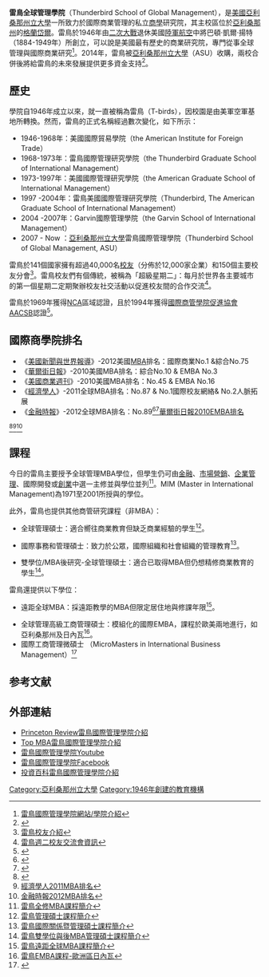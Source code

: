{{newsrelease|time=2020-04-17T06:04:05+00:00}}
{{Infobox university
|name = 雷鳥國際管理學院<br />
Thunderbird School of Global Management
|image =Thunderbird, School of Global Management - panoramio.jpg
|established = 1946年
|type = 公立/商學研究院
|endowment = $1,880萬USD 
|president = Larry E. Penley
|city= [[格蘭岱爾|格蘭岱爾]]
|state=[[亞利桑那州|亞利桑那州]]
|country = 美國 
|students = 635位
|faculty = 47位
|website= [http://www.thunderbird.edu www.thunderbird.edu] 
}}

'''雷鳥全球管理學院'''（Thunderbird School of Global Management），是[[美國|美國]][[亞利桑那州立大學|亞利桑那州立大學]]一所致力於國際商業管理的私立[[商學|商學]]研究院，其主校區位於[[亞利桑那州|亞利桑那州]]的[[格蘭岱爾|格蘭岱爾]]。雷鳥於1946年由[[二次大戰|二次大戰]]退休美國[[陸軍|陸軍]][[航空|航空]]中將巴頓·凱爾·揚特（1884-1949年）所創立，可以說是美國最有歷史的商業研究院，專門從事全球管理與國際商業研究<ref>[http://www.thunderbird.edu/about_thunderbird/index.htm 雷鳥國際管理學院網站/學院介紹]</ref>。2014年，雷鳥被[[亞利桑那州立大學|亞利桑那州立大學]]（ASU）收購，兩校合併後將給雷鳥的未來發展提供更多資金支持<ref>{{cite news|title=ASU, Thunderbird School of Global Management finalize agreement|url=https://asunews.asu.edu/20141219-asu-thunderbird-agreement|accessdate=December 24, 2014|publisher=Arizona State University|date=December 19, 2014}}</ref>。

==歷史==
學院自1946年成立以來，就一直被稱為雷鳥（T-birds），因校園是由美軍空軍基地所轉換。然而，雷鳥的正式名稱經過數次變化，如下所示：
* 1946-1968年：美國國際貿易學院（the American Institute for Foreign Trade）
* 1968-1973年：雷鳥國際管理研究學院（the Thunderbird Graduate School of International Management）
* 1973-1997年：美國國際管理研究學院（the American Graduate School of International Management）
* 1997 -2004年：雷鳥美國國際管理研究學院（Thunderbird, The American Graduate School of International Management）
* 2004 -2007年：Garvin國際管理學院（the Garvin School of International Management）
* 2007 - Now  ：[[亞利桑那州立大學|亞利桑那州立大學]]雷鳥國際管理學院（Thunderbird School of Global Management, ASU）

雷鳥於141個國家擁有超過40,000名[[校友|校友]]（分佈於12,000家企業）和150個主要校友分會<ref>[http://www.thunderbird.edu/about_thunderbird/alumni/index.htm 雷鳥校友介紹]</ref>。雷鳥校友們有個傳統，被稱為「超級星期二」：每月於世界各主要城市的第一個星期二定期聚辦校友社交活動以促進校友間的合作交流<ref>[http://www.thunderbird.edu/about_thunderbird/events/informational_events/super_first_tuesday.htm 雷鳥週二校友交流會資訊]</ref>。

雷鳥於1969年獲得[[NCA|NCA]]區域認證，且於1994年獲得[[國際商管學院促進協會|國際商管學院促進協會]][[AACSB|AACSB]]認證<ref>{{Cite web |url=https://www.aacsb.net/eweb/DynamicPage.aspx?Site=AACSB&WebKey=ED088FF2-979E-48C6-B104-33768F1DE01D |title=國際商管學院促進協會AACSB會員名單 |access-date=2011-11-12 |archive-url=https://web.archive.org/web/20190605165944/https://www.aacsb.net/eweb/DynamicPage.aspx?Site=AACSB&WebKey=ED088FF2-979E-48C6-B104-33768F1DE01D |archive-date=2019-06-05 |dead-url=yes }}</ref>。

==國際商學院排名==
*《[[美國新聞與世界報導|美國新聞與世界報導]]》-2012美國[[MBA|MBA]]排名：國際商業No.1 &綜合No.75 
*《[[華爾街日報|華爾街日報]]》-2010美國MBA排名：綜合No.10 & EMBA No.3 
*《[[美國商業週刊|美國商業週刊]]》-2010美國MBA排名：No.45 & EMBA No.16
*《[[經濟學人|經濟學人]]》-2011全球MBA排名：No.87 & No.1國際校友網絡& No.2人脈拓展 
*《[[金融時報|金融時報]]》-2012全球MBA排名：No.89<ref>{{Cite web |url=http://grad-schools.usnews.rankingsandreviews.com/best-graduate-schools/top-business-schools/thunderbird-school-of-global-management-01273 |title=美國新聞與世界報導MBA專修項目2012排名 |access-date=2012-11-04 |archive-url=https://web.archive.org/web/20120607030736/http://grad-schools.usnews.rankingsandreviews.com/best-graduate-schools/top-business-schools/thunderbird-school-of-global-management-01273 |archive-date=2012-06-07 |dead-url=yes }}</ref><ref>{{Cite web |url=http://grad-schools.usnews.rankingsandreviews.com/best-graduate-schools/top-business-schools/garvin-school-of-international-management-01273 |title=美國新聞與世界報導雷鳥2011排名 |access-date=2011-11-11 |archive-url=https://web.archive.org/web/20111103043541/http://grad-schools.usnews.rankingsandreviews.com/best-graduate-schools/top-business-schools/garvin-school-of-international-management-01273 |archive-date=2011-11-03 |dead-url=yes }}</ref><ref>[http://online.wsj.com/public/resources/documents/EMBA-Top-25-Ranking.html 華爾街日報2010EMBA排名]
</ref><ref>{{Cite web |url=http://www.businessweek.com/bschools/rankings/ |title=商業週刊2011MBA排名 |accessdate=2011-11-11 |archive-date=2013-09-16 |archive-url=https://web.archive.org/web/20130916145214/http://www.businessweek.com/bschools/rankings |dead-url=no }}</ref><ref>[http://www.economist.com/whichmba/thunderbird-school-global-management 經濟學人2011MBA排名]
</ref><ref>[http://rankings.ft.com/businessschoolrankings/thunderbird-school-of-global-management/global-mba-rankings-2012#global-mba-rankings-2012 金融時報2012MBA排名]</ref>

==課程==
今日的雷鳥主要授予全球管理MBA學位，但學生仍可由[[金融|金融]]、[[市場營銷|市場營銷]]、[[企業管理|企業管理]]、國際開發或[[創業|創業]]中選一主修並與學位並列<ref>[http://www.thunderbird.edu/graduate_degrees/full_time_mba/_index2.htm 雷鳥全修MBA課程簡介]</ref>。MIM (Master in International Management)為1971至2001所授與的學位。

此外，雷鳥也提供其他商管研究課程（非MBA）：

*全球管理碩士：適合嚮往商業教育但缺乏商業經驗的學生<ref>[http://www.thunderbird.edu/graduate_degrees/master_of_science/index.htm 雷鳥管理碩士課程簡介]</ref>。

*國際事務和管理碩士：致力於公眾，國際組織和社會組織的管理教育<ref>[http://www.thunderbird.edu/graduate_degrees/master_of_arts/index.htm 雷鳥國際關係暨管理碩士課程簡介]</ref>。

*雙學位/MBA後研究-全球管理碩士：適合已取得MBA但仍想精修商業教育的學生<ref>[http://www.thunderbird.edu/graduate_degrees/full_time_mba/dual_degree/index.htm 雷鳥雙學位與後MBA管理碩士課程簡介]</ref>。

雷鳥還提供以下學位：

*遠距全球MBA：採遠距教學的MBA但限定居住地與修課年限<ref>[http://www.thunderbird.edu/graduate_degrees/distance_learning_mba/index.htm 雷鳥遠距全球MBA課程簡介]</ref>。

*全球管理高級工商管理碩士：模組化的國際EMBA，課程於歐美兩地進行，如亞利桑那州及日內瓦<ref>[http://www.thunderbird.edu/graduate_degrees/executive_mba_europe/index.htm 雷鳥EMBA課程-歐洲區日內瓦]</ref>。
*國際工商管理微碩士 （MicroMasters in International Business Management）<ref>{{Cite web|title=International Business Management|url=https://www.edx.org/micromasters/thunderbirdx-international-business-management|work=edX|date=2016-09-16|accessdate=2019-02-09|language=en}}</ref>

==参考文献==
{{reflist}}

==外部連結==
*[http://www.princetonreview.com/schools/business/BizBasics.aspx?iid=1011090 Princeton Review雷鳥國際管理學院介紹]
*[https://web.archive.org/web/20111126090038/http://www.topmba.com/institution/thunderbird-school-of-global-management Top MBA雷鳥國際管理學院介紹]
*[http://www.youtube.com/watch?v=7Y6qsShg9hU 雷鳥國際管理學院Youtube]
*[http://www.facebook.com/ThunderbirdSchool 雷鳥國際管理學院Facebook]
*[http://www.investopedia.com/terms/t/thunderbird-school-of-global-management.asp#axzz1dNxUi3db 投資百科雷鳥國際管理學院介紹]
{{亞利桑那州的學院和大學}}
[[Category:亞利桑那州立大學|Category:亞利桑那州立大學]]
[[Category:1946年創建的教育機構|Category:1946年創建的教育機構]]